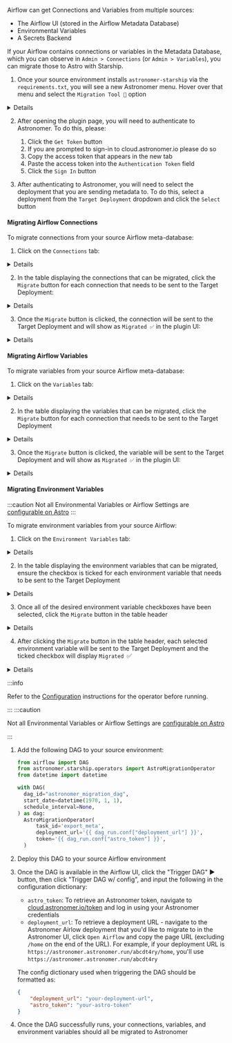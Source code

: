 
Airflow can get Connections and Variables from multiple sources:

- The Airflow UI (stored in the Airflow Metadata Database)
- Environmental Variables
- A Secrets Backend

If your Airflow contains connections or variables in the Metadata Database, which you can observe in `Admin > Connections` (or `Admin > Variables`), you can
migrate those to Astro with Starship.

<Tabs>
<TabItem value="plugin" label="Starship Plugin" default>

1. Once your source environment installs `astronomer-starship` via the `requirements.txt`, you will see a new Astronomer menu. Hover over that menu and select the `Migration Tool 🚀` option
<details>
    <img src="https://github.com/astronomer/starship/raw/master/astronomer-starship/images/menu-item.png"></img>
</details>

2. After opening the plugin page, you will need to authenticate to Astronomer. To do this, please:
    1. Click the `Get Token` button
    2. If you are prompted to sign-in to cloud.astronomer.io please do so
    3. Copy the access token that appears in the new tab
    4. Paste the access token into the `Authentication Token` field
    5. Click the `Sign In` button

3. After authenticating to Astronomer, you will need to select the deployment that you are sending metadata to. To do this, select a deployment from the `Target Deployment` dropdown and click the `Select` button


#### Migrating Airflow Connections

To migrate connections from your source Airflow meta-database:

1. Click on the `Connections` tab:
<details>
    <img src="https://github.com/astronomer/starship/raw/master/astronomer-starship/images/connections-tab.png"></img>
</details>

2. In the table displaying the connections that can be migrated, click the `Migrate` button for each connection that needs to be sent to the Target Deployment:
<details>
    <img src="https://github.com/astronomer/starship/raw/master/astronomer-starship/images/connections-migrate.png"></img>
</details>

3. Once the `Migrate` button is clicked, the connection will be sent to the Target Deployment and will show as `Migrated ✅` in the plugin UI:
<details>
    <img src="https://github.com/astronomer/starship/raw/master/astronomer-starship/images/connections-migrate-complete.png"></img>
</details>

#### Migrating Airflow Variables

To migrate variables from your source Airflow meta-database:

1. Click on the `Variables` tab:
<details>
    <img src="https://github.com/astronomer/starship/raw/master/astronomer-starship/images/variables-tab.png"></img>
</details>

2. In the table displaying the variables that can be migrated, click the `Migrate` button for each connection that needs to be sent to the Target Deployment
<details>
    <img src="https://github.com/astronomer/starship/raw/master/astronomer-starship/images/variables-migrate.png"></img>
</details>

3. Once the `Migrate` button is clicked, the variable will be sent to the Target Deployment and will show as `Migrated ✅` in the plugin UI:
<details>
    <img src="https://github.com/astronomer/starship/raw/master/astronomer-starship/images/variables-migrate-complete.png"></img>
</details>

#### Migrating Environment Variables
:::caution
Not all Environmental Variables or Airflow Settings are [configurable on Astro](https://docs.astronomer.io/astro/platform-variables)
:::

To migrate environment variables from your source Airflow:

1. Click on the `Environment Variables` tab:
<details>
    <img src="https://github.com/astronomer/starship/raw/master/astronomer-starship/images/env-tab.png"></img>
</details>

2. In the table displaying the environment variables that can be migrated, ensure the checkbox is ticked for each environment variable that needs to be sent to the Target Deployment
<details>
    <img src="https://github.com/astronomer/starship/raw/master/astronomer-starship/images/env-migrate.png"></img>
</details>

3. Once all of the desired environment variable checkboxes have been selected, click the `Migrate` button in the table header
<details>
    <img src="https://github.com/astronomer/starship/raw/master/astronomer-starship/images/env-migrate-button.png"></img>
</details>

4. After clicking the `Migrate` button in the table header, each selected environment variable will be sent to the Target Deployment and the ticked checkbox will display `Migrated `✅
<details>
    <img src="https://github.com/astronomer/starship/raw/master/astronomer-starship/images/env-migrate-complete.png"></img>
</details>

</TabItem>
<TabItem value="operator" label="Starship Operator">

:::info

Refer to the [Configuration](https://github.com/astronomer/starship/tree/master/astronomer-starship-provider#configuration) instructions for the operator before running.

:::
:::caution

Not all Environmental Variables or Airflow Settings are [configurable on Astro](https://docs.astronomer.io/astro/platform-variables)

:::

1. Add the following DAG to your source environment:
    ```python
    from airflow import DAG
    from astronomer.starship.operators import AstroMigrationOperator
    from datetime import datetime

    with DAG(
      dag_id="astronomer_migration_dag",
      start_date=datetime(1970, 1, 1),
      schedule_interval=None,
    ) as dag:
      AstroMigrationOperator(
          task_id='export_meta',
          deployment_url='{{ dag_run.conf["deployment_url"] }}',
          token='{{ dag_run.conf["astro_token"] }}',
      )
    ```
2. Deploy this DAG to your source Airflow environment
3. Once the DAG is available in the Airflow UI, click the "Trigger DAG" ▶️ button, then click "Trigger DAG w/ config", and input the following in the configuration dictionary:

    - `astro_token`:  To retrieve an Astronomer token, navigate to [cloud.astronomer.io/token](https://cloud.astronomer.io/token) and log in using your Astronomer credentials
    - `deployment_url`: To retrieve a deployment URL - navigate to the Astronomer Airlow deployment that you'd like to migrate to in the Astronomer UI, click `Open Airflow` and copy the page URL (excluding `/home` on the end of the URL). For example, if your deployment URL is `https://astronomer.astronomer.run/abcdt4ry/home`, you'll use `https://astronomer.astronomer.run/abcdt4ry`

    The config dictionary used when triggering the DAG should be formatted as:
    ```json
    {
        "deployment_url": "your-deployment-url",
        "astro_token": "your-astro-token"
    }
    ```
4. Once the DAG successfully runs, your connections, variables, and environment variables should all be migrated to Astronomer

</TabItem>
</Tabs>